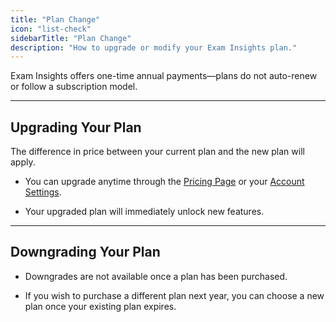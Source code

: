 ```yaml
---
title: "Plan Change"
icon: "list-check"
sidebarTitle: "Plan Change"
description: "How to upgrade or modify your Exam Insights plan."
---
```


Exam Insights offers one-time annual payments—plans do not auto-renew or follow a subscription model.

***

## Upgrading Your Plan

<Info>
  The difference in price between your current plan and the new plan will apply.
</Info>

* You can upgrade anytime through the [Pricing Page](https://exam-insights.com/pricing/) or your [Account Settings](https://exam-insights.com/settings/).

* Your upgraded plan will immediately unlock new features.

***

## Downgrading Your Plan

* Downgrades are not available once a plan has been purchased.

* If you wish to purchase a different plan next year, you can choose a new plan once your existing plan expires.
